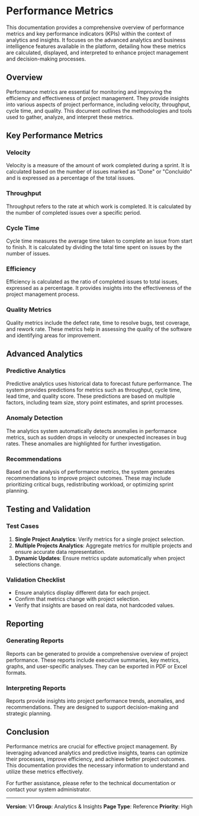 # Performance Metrics

This documentation provides a comprehensive overview of performance metrics and key performance indicators (KPIs) within the context of analytics and insights. It focuses on the advanced analytics and business intelligence features available in the platform, detailing how these metrics are calculated, displayed, and interpreted to enhance project management and decision-making processes.

## Overview

Performance metrics are essential for monitoring and improving the efficiency and effectiveness of project management. They provide insights into various aspects of project performance, including velocity, throughput, cycle time, and quality. This document outlines the methodologies and tools used to gather, analyze, and interpret these metrics.

## Key Performance Metrics

### Velocity

Velocity is a measure of the amount of work completed during a sprint. It is calculated based on the number of issues marked as "Done" or "Concluído" and is expressed as a percentage of the total issues.

### Throughput

Throughput refers to the rate at which work is completed. It is calculated by the number of completed issues over a specific period.

### Cycle Time

Cycle time measures the average time taken to complete an issue from start to finish. It is calculated by dividing the total time spent on issues by the number of issues.

### Efficiency

Efficiency is calculated as the ratio of completed issues to total issues, expressed as a percentage. It provides insights into the effectiveness of the project management process.

### Quality Metrics

Quality metrics include the defect rate, time to resolve bugs, test coverage, and rework rate. These metrics help in assessing the quality of the software and identifying areas for improvement.

## Advanced Analytics

### Predictive Analytics

Predictive analytics uses historical data to forecast future performance. The system provides predictions for metrics such as throughput, cycle time, lead time, and quality score. These predictions are based on multiple factors, including team size, story point estimates, and sprint processes.

### Anomaly Detection

The analytics system automatically detects anomalies in performance metrics, such as sudden drops in velocity or unexpected increases in bug rates. These anomalies are highlighted for further investigation.

### Recommendations

Based on the analysis of performance metrics, the system generates recommendations to improve project outcomes. These may include prioritizing critical bugs, redistributing workload, or optimizing sprint planning.

## Testing and Validation

### Test Cases

1. **Single Project Analytics**: Verify metrics for a single project selection.
2. **Multiple Projects Analytics**: Aggregate metrics for multiple projects and ensure accurate data representation.
3. **Dynamic Updates**: Ensure metrics update automatically when project selections change.

### Validation Checklist

- Ensure analytics display different data for each project.
- Confirm that metrics change with project selection.
- Verify that insights are based on real data, not hardcoded values.

## Reporting

### Generating Reports

Reports can be generated to provide a comprehensive overview of project performance. These reports include executive summaries, key metrics, graphs, and user-specific analyses. They can be exported in PDF or Excel formats.

### Interpreting Reports

Reports provide insights into project performance trends, anomalies, and recommendations. They are designed to support decision-making and strategic planning.

## Conclusion

Performance metrics are crucial for effective project management. By leveraging advanced analytics and predictive insights, teams can optimize their processes, improve efficiency, and achieve better project outcomes. This documentation provides the necessary information to understand and utilize these metrics effectively.

For further assistance, please refer to the technical documentation or contact your system administrator.

---

**Version**: V1
**Group**: Analytics & Insights
**Page Type**: Reference
**Priority**: High
